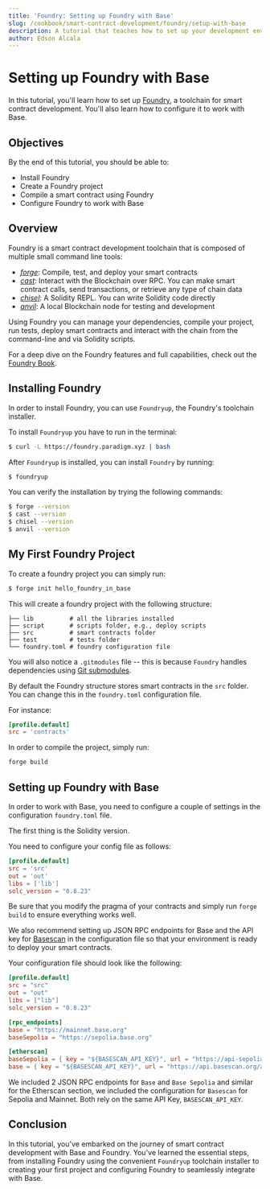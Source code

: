 ```yaml
---
title: 'Foundry: Setting up Foundry with Base'
slug: /cookbook/smart-contract-development/foundry/setup-with-base
description: A tutorial that teaches how to set up your development environment to work with Foundry.
author: Edson Alcala
---
```


# Setting up Foundry with Base

In this tutorial, you'll learn how to set up [Foundry], a toolchain for smart contract development. You'll also learn how to configure it to work with Base.

## Objectives

By the end of this tutorial, you should be able to:

- Install Foundry
- Create a Foundry project
- Compile a smart contract using Foundry
- Configure Foundry to work with Base

## Overview

Foundry is a smart contract development toolchain that is composed of multiple small command line tools:

- _[forge]_: Compile, test, and deploy your smart contracts
- _[cast]_: Interact with the Blockchain over RPC. You can make smart contract calls, send transactions, or retrieve any type of chain data
- _[chisel]_: A Solidity REPL. You can write Solidity code directly
- _[anvil]_: A local Blockchain node for testing and development

Using Foundry you can manage your dependencies, compile your project, run tests, deploy smart contracts and interact with the chain from the command-line and via Solidity scripts.

For a deep dive on the Foundry features and full capabilities, check out the [Foundry Book].

## Installing Foundry

In order to install Foundry, you can use `Foundryup`, the Foundry's toolchain installer.

To install `Foundryup` you have to run in the terminal:

```bash
$ curl -L https://foundry.paradigm.xyz | bash
```

After `Foundryup` is installed, you can install `Foundry` by running:

```bash
$ foundryup
```

You can verify the installation by trying the following commands:

```bash
$ forge --version
$ cast --version
$ chisel --version
$ anvil --version
```

## My First Foundry Project

To create a foundry project you can simply run:

```bash filename="terminal"
$ forge init hello_foundry_in_base
```

This will create a foundry project with the following structure:

```text filename="project-structure"
├── lib          # all the libraries installed
├── script       # scripts folder, e.g., deploy scripts
├── src          # smart contracts folder
├── test         # tests folder
└── foundry.toml # foundry configuration file
```

You will also notice a `.gitmodules` file -- this is because `Foundry` handles dependencies using [Git submodules].

By default the Foundry structure stores smart contracts in the `src` folder. You can change this in the `foundry.toml` configuration file.

For instance:

```toml filename="foundry.toml"
[profile.default]
src = 'contracts'
```

In order to compile the project, simply run:

```bash filename="terminal"
forge build
```

## Setting up Foundry with Base

In order to work with Base, you need to configure a couple of settings in the configuration `foundry.toml` file.

The first thing is the Solidity version.

You need to configure your config file as follows:

```toml filename="foundry.toml"
[profile.default]
src = 'src'
out = 'out'
libs = ['lib']
solc_version = "0.8.23"
```

Be sure that you modify the pragma of your contracts and simply run `forge build` to ensure everything works well.

We also recommend setting up JSON RPC endpoints for Base and the API key for [Basescan] in the configuration file so that your environment is ready to deploy your smart contracts.

Your configuration file should look like the following:

```toml filename="foundry.toml"
[profile.default]
src = "src"
out = "out"
libs = ["lib"]
solc_version = "0.8.23"

[rpc_endpoints]
base = "https://mainnet.base.org"
baseSepolia = "https://sepolia.base.org"

[etherscan]
baseSepolia = { key = "${BASESCAN_API_KEY}", url = "https://api-sepolia.basescan.org/api" }
base = { key = "${BASESCAN_API_KEY}", url = "https://api.basescan.org/api" }
```

We included 2 JSON RPC endpoints for `Base` and `Base Sepolia` and similar for the Etherscan section, we included the configuration for `Basescan` for Sepolia and Mainnet. Both rely on the same API Key, `BASESCAN_API_KEY`.

## Conclusion

In this tutorial, you've embarked on the journey of smart contract development with Base and Foundry. You've learned the essential steps, from installing Foundry using the convenient `Foundryup` toolchain installer to creating your first project and configuring Foundry to seamlessly integrate with Base.

[Foundry]: https://github.com/foundry-rs/foundry
[Foundry Book]: https://book.getfoundry.sh/
[chisel]: https://book.getfoundry.sh/chisel/
[cast]: https://book.getfoundry.sh/cast/
[anvil]: https://book.getfoundry.sh/anvil/
[forge]: https://book.getfoundry.sh/forge/
[Git submodules]: https://git-scm.com/book/en/v2/Git-Tools-Submodules
[OP Stack]: https://stack.optimism.io/
[Differences between Ethereum and Base]: https://docs.base.org/differences/
[Basescan]: https://basescan.org/
